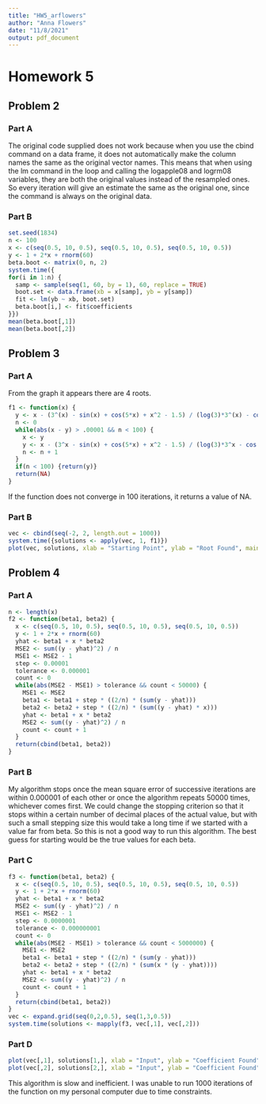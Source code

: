 ```yaml
---
title: "HW5_arflowers"
author: "Anna Flowers"
date: "11/8/2021"
output: pdf_document
---
```


# Homework 5

## Problem 2

### Part A

The original code supplied does not work because when you use the cbind command on a data frame, it does not automatically make the column names the same as the original vector names. This means that when using the lm command in the loop and calling the logapple08 and logrm08 variables, they are both the original values instead of the resampled ones. So every iteration will give an estimate the same as the original one, since the command is always on the original data.

### Part B

```r
set.seed(1834)
n <- 100
x <- c(seq(0.5, 10, 0.5), seq(0.5, 10, 0.5), seq(0.5, 10, 0.5))
y <- 1 + 2*x + rnorm(60)
beta.boot <- matrix(0, n, 2)
system.time({
for(i in 1:n) {
  samp <- sample(seq(1, 60, by = 1), 60, replace = TRUE)
  boot.set <- data.frame(xb = x[samp], yb = y[samp])
  fit <- lm(yb ~ xb, boot.set)
  beta.boot[i,] <- fit$coefficients
}})
mean(beta.boot[,1])
mean(beta.boot[,2])
```

## Problem 3

### Part A

From the graph it appears there are 4 roots.

```r
f1 <- function(x) {
  y <- x - (3^(x) - sin(x) + cos(5*x) + x^2 - 1.5) / (log(3)*3^(x) - cos(x) - 5*sin(5*x) + 2*x)
  n <- 0
  while(abs(x - y) > .00001 && n < 100) {
    x <- y
    y <- x - (3^x - sin(x) + cos(5*x) + x^2 - 1.5) / (log(3)*3^x - cos(x) - 5*sin(5*x) + 2*x)
    n <- n + 1
  }
  if(n < 100) {return(y)}
  return(NA)
}
```

If the function does not converge in 100 iterations, it returns a value of NA.

### Part B

```r
vec <- cbind(seq(-2, 2, length.out = 1000))
system.time({solutions <- apply(vec, 1, f1)})
plot(vec, solutions, xlab = "Starting Point", ylab = "Root Found", main = "Starting Point vs. Root Found")
```

## Problem 4

### Part A

```r
n <- length(x)
f2 <- function(beta1, beta2) {
  x <- c(seq(0.5, 10, 0.5), seq(0.5, 10, 0.5), seq(0.5, 10, 0.5))
  y <- 1 + 2*x + rnorm(60)
  yhat <- beta1 + x * beta2
  MSE2 <- sum((y - yhat)^2) / n
  MSE1 <- MSE2 - 1
  step <- 0.00001
  tolerance <- 0.000001
  count <- 0
  while(abs(MSE2 - MSE1) > tolerance && count < 50000) {
    MSE1 <- MSE2
    beta1 <- beta1 + step * ((2/n) * (sum(y - yhat)))
    beta2 <- beta2 + step * ((2/n) * (sum((y - yhat) * x)))
    yhat <- beta1 + x * beta2
    MSE2 <- sum((y - yhat)^2) / n
    count <- count + 1
  }
  return(cbind(beta1, beta2))
}
```

### Part B

My algorithm stops once the mean square error of successive iterations are within 0.000001 of each other or once the algorithm repeats 50000 times, whichever comes first. We could change the stopping criterion so that it stops within a certain number of decimal places of the actual value, but with such a small stepping size this would take a long time if we started with a value far from beta. So this is not a good way to run this algorithm. The best guess for starting would be the true values for each beta.

### Part C

```r
f3 <- function(beta1, beta2) {
  x <- c(seq(0.5, 10, 0.5), seq(0.5, 10, 0.5), seq(0.5, 10, 0.5))
  y <- 1 + 2*x + rnorm(60)
  yhat <- beta1 + x * beta2
  MSE2 <- sum((y - yhat)^2) / n
  MSE1 <- MSE2 - 1
  step <- 0.0000001
  tolerance <- 0.000000001
  count <- 0
  while(abs(MSE2 - MSE1) > tolerance && count < 5000000) {
    MSE1 <- MSE2
    beta1 <- beta1 + step * ((2/n) * (sum(y - yhat)))
    beta2 <- beta2 + step * ((2/n) * (sum(x * (y - yhat))))
    yhat <- beta1 + x * beta2
    MSE2 <- sum((y - yhat)^2) / n
    count <- count + 1
  }
  return(cbind(beta1, beta2))
}
vec <- expand.grid(seq(0,2,0.5), seq(1,3,0.5))
system.time(solutions <- mapply(f3, vec[,1], vec[,2]))
```

### Part D

```r
plot(vec[,1], solutions[1,], xlab = "Input", ylab = "Coefficient Found", main = "Input vs Output for Beta 1")
plot(vec[,2], solutions[2,], xlab = "Input", ylab = "Coefficient Found", main = "Input vs Output for Beta 2")
```

This algorithm is slow and inefficient. I was unable to run 1000 iterations of the function on my personal computer due to time constraints.